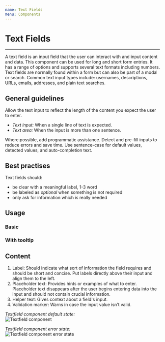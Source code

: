 ```yaml
---
name: Text Fields
menu: Components
---
```



# Text Fields

---

A text field is an input field that the user can interact with and input content and data. This component can be used for long and short form entries.
It has a range of options and supports several text formats including numbers.
Text fields are normally found within a form but can also be part of a modal or search. Common text input types include: usernames, descriptions, URLs, emails, addresses, and plain text searches.

## General guidelines

Allow the text input to reflect the length of the content you expect the user to enter.

- _Text input:_ When a single line of text is expected.
- _Text area:_ When the input is more than one sentence.

Where possible, add programmatic assistance. Detect and pre-fill inputs to reduce errors and save time. Use sentence-case for default values, detected values, and auto-completion text.

## Best practises

Text fields should:

- be clear with a meaningful label, 1-3 word
- be labeled as _optional_ when something is not required
- only ask for information which is really needed

## Usage

### Basic

<Playground>
  <TextInput
    labelText="label"
    placeholder="placeholder text"
    helperText="helper text"
  />
</Playground>

### With tooltip

<Playground>
  <TextInput
    labelText="label"
    placeholder="placeholder text"
    tooltipLabel="tooltip label"
    tooltipText="tooltip text"
  />
</Playground>

## Content

1. Label: Should indicate what sort of information the field requires and should be short and concise. Put labels directly above their input and align them to the left.
2. Placeholder text: Provides hints or examples of what to enter. Placeholder text disappears after the user begins entering data into the input and should not contain crucial information.
3. Helper text: Gives context about a field's input.
4. Validation marker: Warns in case the input value isn’t valid.

_Textfield component default state:_  
![Textfield component](../../static/component-textfield-explained.png "Textfield component")

_Textfield component error state:_  
![Textfield component error state](../../static/component-textfield-explained-error.png "Textfield component error state")
